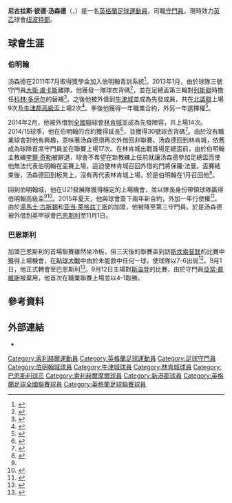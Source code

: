 {{noteTA|G1=足球|G2=英超|G3=FAcup
|T=zh-hans:尼克·汤森德; zh-hk:尼克·唐辛;
|1=zh-hans:尼克·汤森德; zh-hk:尼克·唐辛;
|2=zh-hans:科林·多伊尔;zh-hk:奇連·杜爾;zh-tw:科林·多伊爾;
|3=zh-hans:李·克拉克; zh-hk:李爾·奇勒;
|4=zh-hans:托马什·库什察克;zh-hk:湯馬士·古斯錫;zh-tw:湯馬斯·庫斯察克;
|5=zh-hans:亚当·莱格兹丁斯; zh-hk:亞當·歷施甸斯;
}}
{{Infobox football biography
|name        = Nick Townsend
|image       = 
|caption     = 
|fullname    = Nicholas Peter Townsend<ref name=FAscholar/>
|birth_date  = {{birth date and age|1994|11|1|df=y}}<ref name=BCFCprofile/> 
|birth_place = [[英格蘭|英格蘭]][[索利赫爾|索利赫爾]]
|height      = {{height|ft=5|in=11}}<ref name=BCFCprofile>{{cite web |url=http://www.bcfc.com/team/player-profile/nick-townsend/30 |title=Birmingham City FC Player Profiles: Nick Townsend |publisher=Birmingham City F.C. |accessdate=15 May 2015 |archiveurl=https://web.archive.org/web/20150523033729/http://www.bcfc.com/team/player-profile/nick-townsend/30 |archivedate=23 May 2015}}</ref>
|position    = [[守門員_(足球)|守門員]]
|currentclub = [[纽波特郡足球俱乐部|纽波特郡]]
|clubnumber  = 30
|youthyears1 = –         |youthclubs1 = Callowbrook Swifts
|youthyears2 = 200?–2013 |youthclubs2 = [[伯明翰足球會|伯明翰]]
|years1      = 2013–2015 |clubs1 = [[伯明翰足球會|伯明翰]]    |caps1 = 0  |goals1 = 0
|years2      = 2013      |clubs2 = → [[牛津城足球會|牛津城]]   |caps2 = 9  |goals2 = 0
|years3      = 2014      |clubs3 = → [[林肯城足球俱乐部|林肯城]] |caps3 = 14 |goals3 = 0
|years4      = 2014–2015 |clubs4 = → [[林肯城足球俱乐部|林肯城]] |caps4 = 17 |goals4 = 0
|years5      = 2015      |clubs5 = → [[巴恩斯利足球俱乐部|巴恩斯利]]         |caps5 = 0  |goals5 = 0
|years6      = 2015–2018 |clubs6 = [[巴恩斯利足球俱乐部|巴恩斯利]]                 |caps6 = 16  |goals6 = 0
|years7      = 2017      |clubs7 = → [[索利赫爾摩爾足球會|索利赫爾摩爾]]         |caps7 = 5  |goals7 = 0
|years8      = 2018–     |clubs8 = [[纽波特郡足球俱乐部|纽波特郡]]                 |caps8 = 3  |goals8 = 0
|club-update = 18:42, 14 November 2015 (UTC)
}}

'''尼古拉斯·彼德·汤森德'''（{{lang-en|'''Nicholas Peter Townsend'''}}，{{bd|1994年|11月1日|catIdx=Townsend, Nick}}）是一名[[英格蘭|英格蘭]][[足球|足球]][[運動員|運動員]]，司職[[守門員_(足球)|守門員]]，現時效力[[英乙|英乙]]球會[[纽波特郡足球俱乐部|纽波特郡]]。

==球會生涯==
===伯明翰===
汤森德在2011年7月取得獎學金加入伯明翰青訓系統<ref name=FAscholar>{{cite web |url=http://www.thefa.com/~/media/Files/TheFAPortal/governance-docs/registrations/july-2011.ashx |format=PDF |title=List of Players Registered as Scholars in Accordance with Rule C.3 Between 01/07/2011 and 31/07/2011 |publisher=The Football Association |accessdate=11 August 2015 |archive-date=2013-10-16 |archive-url=https://web.archive.org/web/20131016070139/http://www.thefa.com/~/media/Files/TheFAPortal/governance-docs/registrations/july-2011.ashx |dead-url=no }}</ref>。2013年1月，由於球隊三號守門員[[大衛·盧卡斯|大衛·盧卡斯]]離隊，他獲發一隊球衣背碼<ref>{{cite web |url=http://www.bcfc.com/news/article/lucas-joins-fleetwood-572043.aspx |title=Lucas joins Fleetwood |first=Andy |last=Walker |publisher=Birmingham City F.C. |date=1 January 2013 |accessdate=11 August 2015 |archive-url=https://web.archive.org/web/20130104141615/http://www.bcfc.com/news/article/lucas-joins-fleetwood-572043.aspx |archive-date=2013-01-04 |dead-url=yes }}</ref>，並在足總盃第三輪對[[列斯聯足球會|列斯聯]]時擔任[[科林·多伊尔|科林·多伊尔]]的替補<ref>{{cite news |url=http://www.birminghammail.co.uk/sport/football/football-news/lee-clark-says-time-of-keith-1222331 |title=Lee Clark: 'We are looking to the next few weeks for Keith Fahey to rejoin us' |first=Colin |last=Tattum |newspaper=Birmingham Mail |date=19 January 2013 |accessdate=11 August 2015 |archive-date=2016-03-15 |archive-url=https://web.archive.org/web/20160315085555/http://www.birminghammail.co.uk/sport/football/football-news/lee-clark-says-time-of-keith-1222331 |dead-url=no }}</ref>。之後他被外借到[[牛津城足球會|牛津城]]並成為先發成員，共在[[英格蘭足球議會北部聯賽|北議聯]]上場9次及[[牛津郡高級盃|牛津郡高級盃]]上場2次<ref name=OCstats>{{cite web |url=https://docs.google.com/spreadsheet/pub?key=0Av02KuLaNo0WdFZJM0k1UG1jcUd0SVZnSG9NS1p4UlE&output=html |archiveurl=https://www.webcitation.org/6Pz1Iv5Fw?url=https://docs.google.com/spreadsheet/pub?key=0Av02KuLaNo0WdFZJM0k1UG1jcUd0SVZnSG9NS1p4UlE |archivedate=2014-05-31 |deadurl=no |title=The matches: 2012 |publisher=Chris Byrne |website=Oxford City FC – History & Statistics |accessdate=11 August 2015 }}<!-- This may not *look* desperately reliable, but the pages were part of Oxford City FC's official website http://www.oxfordcityfc.com/ accessed via navbar Our Club >>> Our history >>> The records, which takes you to the History & Statistics website, then click on The matches >>> 2012. The links disappeared when oxfordcityfc.com was redesigned, but the stats site remains, as of May 2015, at http://citystats.moonfruit.com/ --></ref>。季後他獲得一年職業合約，外另一年選擇權<ref>{{cite news |url=http://www.birminghammail.co.uk/sport/football/football-news/birmingham-city-chris-burke-says-3902254 |title=Chris Burke: 'I have contributed this season but I have not met my own expectations' |first=Colin |last=Tattum |newspaper=Birmingham Mail |date=21 May 2013 |accessdate=11 August 2015 |archive-date=2015-09-24 |archive-url=https://web.archive.org/web/20150924004554/http://www.birminghammail.co.uk/sport/football/football-news/birmingham-city-chris-burke-says-3902254 |dead-url=no }}</ref>。

2014年2月，他被外借到[[英格蘭足球議會全國聯賽|全國聯]]球會[[林肯城足球俱乐部|林肯城]]並成為先發陣容，共上場14次。2014/15球季，他在伯明翰的合約獲得延長<ref>{{cite web |url=http://www.bcfc.com/news/article/20140430-decision-made-on-future-of-seven-youngsters-1518889.aspx |title=Decision made on future of seven youngsters |first=Andy |last=Walker |publisher=Birmingham City F.C. |date=30 April 2014 |accessdate=11 August 2015 |archive-url=https://web.archive.org/web/20150923183310/http://www.bcfc.com/news/article/20140430-decision-made-on-future-of-seven-youngsters-1518889.aspx |archive-date=2015-09-23 |dead-url=yes }}</ref>，並獲得30號球衣背碼<ref>{{cite web |url=http://www.bcfc.com/news/article/20140709-201415-squad-numbers-announced-1730940.aspx |title=2014/15 Blues squad numbers announced |publisher=Birmingham City F.C. |date=9 July 2014 |accessdate=11 August 2015 |archive-url=https://web.archive.org/web/20170301221846/http://www.bcfc.com/news/article/20140709-201415-squad-numbers-announced-1730940.aspx |archive-date=2017-03-01 |dead-url=yes }}</ref>。由於沒有職業球會對他有興趣，意味著汤森德須再次外借回非聯賽。汤森德回到林肯城，依舊成為球隊首席守門員並在聯賽上場17次。在林肯城出戰首場足總盃前，由於伯明翰主教練[[李爾·奇勒|李爾·奇勒]]被辭退，球會不希望在新教練上任前就讓汤森德參加足總盃而使他無法代表伯明翰在盃賽上場，這迫使林肯城召回外借的門將保羅·法曼。盃賽結束後，汤森德回到板凳上，沒有再代表林肯城上場，於是伯明翰在1月召回他<ref>{{cite web |url=http://www.bcfc.com/news/article/lincoln-city-nick-townsend-birmingham-city-2182188.aspx |title=Townsend back from the Imps |publisher=Birmingham City F.C. |date=5 January 2015 |accessdate=11 August 2015 |archive-date=2016-03-04 |archive-url=https://web.archive.org/web/20160304115758/http://www.bcfc.com/news/article/lincoln-city-nick-townsend-birmingham-city-2182188.aspx |dead-url=no }}</ref>。

回到伯明翰城，他在U21發展隊獲得穩定的上場機會，並以隊長身份帶領球隊贏得伯明翰高級盃<ref name=Contract2015/><ref>{{cite web |url=http://www.bcfc.com/news/article/blues-win-the-senior-cup-2433455.aspx |title=Blues win the Senior Cup |first=Peter |last=Lewis |publisher=Birmingham City F.C. |date=30 April 2015 |accessdate=11 August 2015 |archive-date=2016-02-03 |archive-url=https://web.archive.org/web/20160203215924/http://www.bcfc.com/news/article/blues-win-the-senior-cup-2433455.aspx |dead-url=no }}</ref>。2015年夏天，他與球會簽下兩年新合約，外加一年行使權<ref name=Contract2015>{{cite web |url=http://www.bcfc.com/news/article/nick-townsend-birmingham-city-2454113.aspx |title=Nick Townsend pens new Blues contract |publisher=Birmingham City F.C. |date=15 May 2015 |accessdate=11 August 2015 |archive-date=2016-03-04 |archive-url=https://web.archive.org/web/20160304201305/http://www.bcfc.com/news/article/nick-townsend-birmingham-city-2454113.aspx |dead-url=no }}</ref>。由於[[湯馬士·古斯錫|湯馬士·古斯錫]]和[[亚当·莱格兹丁斯|亚当·莱格兹丁斯]]的加盟，他被降至第三守門員。於是汤森德被外借到英甲球會[[巴恩斯利足球俱乐部|巴恩斯利]]至11月1日。

===巴恩斯利===
加盟巴恩斯利的首場聯賽雖然坐冷板，但三天後的聯賽盃到訪[[斯坎索普联足球俱乐部|斯坎索普联]]的比賽中獲得上場機會，在[[點球大戰|點球大戰]]中由於未能救中任何一球，使球隊以7-6出局<ref name=BarnsleyDebut>{{cite news |url=http://www.bbc.co.uk/sport/0/football/33768619 |title=Scunthorpe 1–1 Barnsley |publisher=BBC Sport |date=11 August 2015 |accessdate=11 August 2015 |archive-date=2015-08-13 |archive-url=https://web.archive.org/web/20150813195823/http://www.bbc.co.uk/sport/0/football/33768619 |dead-url=no }}</ref>。9月1日，他正式轉會至巴恩斯利<ref name=TownsendOut>{{cite news |url=http://www.bcfc.com/news/article/birmingham-city-blues-nick-townsend-barnsley-2662540.aspx |title=Official: Nick Townsend joins Barnsley on permanent deal |publisher=Birmingham City F.C. |date=1 September 2015 |accessdate=1 September 2015 |archive-date=2016-03-05 |archive-url=https://web.archive.org/web/20160305012555/http://www.bcfc.com/news/article/birmingham-city-blues-nick-townsend-barnsley-2662540.aspx |dead-url=no }}</ref>。9月12日主場對[[斯温登足球俱乐部|斯温登]]的比賽，由於守門員[[亞當·戴維斯|亞當·戴維斯]]被棄用，他首次在職業聯賽上場並以4-1取勝。

==參考資料==
{{Reflist|2}}

==外部連結==
* {{soccerbase|id=68932|name=Nick Townsend}}

{{DEFAULTSORT:Townsend, Nick}}
[[Category:索利赫爾運動員|Category:索利赫爾運動員]]
[[Category:英格蘭足球運動員|Category:英格蘭足球運動員]]
[[Category:足球守門員|Category:足球守門員]]
[[Category:伯明翰城球員|Category:伯明翰城球員]]
[[Category:牛津城球員|Category:牛津城球員]]
[[Category:林肯城球員|Category:林肯城球員]]
[[Category:巴恩斯利球员|Category:巴恩斯利球员]]
[[Category:索利赫爾摩爾球員|Category:索利赫爾摩爾球員]]
[[Category:新港郡球員|Category:新港郡球員]]
[[Category:英格蘭足球全國聯賽球員|Category:英格蘭足球全國聯賽球員]]
[[Category:英格蘭足球聯賽球員|Category:英格蘭足球聯賽球員]]
